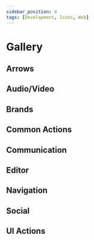 ```yaml
---
sidebar_position: 4
tags: [Development, Icons, Web]
---
```



# Gallery

## Arrows

<IconGallery icons={arrowIcons} />

## Audio/Video

<IconGallery icons={avIcons} />

## Brands

<IconGallery icons={brandIcons} />

## Common Actions

<IconGallery icons={commonActionIcons} />

## Communication

<IconGallery icons={communicationIcons} />

## Editor

<IconGallery icons={editorIcons} />

## Navigation

<IconGallery icons={navigationIcons} />

## Social

<IconGallery icons={socialIcons} />

## UI Actions

<IconGallery icons={uiIcons} />
